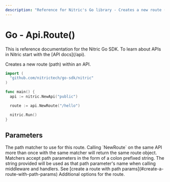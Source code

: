 ```yaml
---
description: "Reference for Nitric's Go library - Creates a new route (path) within an API."
---
```


# Go - Api.Route()

<Note>
  This is reference documentation for the Nitric Go SDK. To learn about APIs in
  Nitric start with the [API docs](/api).
</Note>

Creates a new route (path) within an API.

```go
import (
  "github.com/nitrictech/go-sdk/nitric"
)

func main() {
  api := nitric.NewApi("public")

  route := api.NewRoute("/hello")

  nitric.Run()
}
```

## Parameters

<Properties>
  <Property name="match" required type="string">
    The path matcher to use for this route. Calling `NewRoute` on the same API
    more than once with the same matcher will return the same route object.
    Matchers accept path parameters in the form of a colon prefixed string. The
    string provided will be used as that path parameter's name when calling
    middleware and handlers. See [create a route with path
    params](#create-a-route-with-path-params)
  </Property>
  <Property name="options" type="...RouteOption">
    Additional options for the route.
  </Property>
</Properties>
